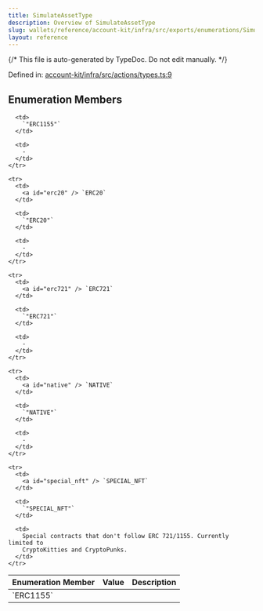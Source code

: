```yaml
---
title: SimulateAssetType
description: Overview of SimulateAssetType
slug: wallets/reference/account-kit/infra/src/exports/enumerations/SimulateAssetType
layout: reference
---
```


{/* This file is auto-generated by TypeDoc. Do not edit manually. */}

Defined in: [account-kit/infra/src/actions/types.ts:9](https://github.com/alchemyplatform/aa-sdk/blob/9f926c402d1661309abbf8eae8431e52e8c5e53f/account-kit/infra/src/actions/types.ts#L9)

## Enumeration Members

<table>
  <thead>
    <tr>
      <th align="left">Enumeration Member</th>
      <th align="left">Value</th>
      <th align="left">Description</th>
    </tr>
  </thead>

  <tbody>
    <tr>
      <td>
        <a id="erc1155" /> `ERC1155`
      </td>

      <td>
        `"ERC1155"`
      </td>

      <td>
        ‐
      </td>
    </tr>

    <tr>
      <td>
        <a id="erc20" /> `ERC20`
      </td>

      <td>
        `"ERC20"`
      </td>

      <td>
        ‐
      </td>
    </tr>

    <tr>
      <td>
        <a id="erc721" /> `ERC721`
      </td>

      <td>
        `"ERC721"`
      </td>

      <td>
        ‐
      </td>
    </tr>

    <tr>
      <td>
        <a id="native" /> `NATIVE`
      </td>

      <td>
        `"NATIVE"`
      </td>

      <td>
        ‐
      </td>
    </tr>

    <tr>
      <td>
        <a id="special_nft" /> `SPECIAL_NFT`
      </td>

      <td>
        `"SPECIAL_NFT"`
      </td>

      <td>
        Special contracts that don't follow ERC 721/1155. Currently limited to
        CryptoKitties and CryptoPunks.
      </td>
    </tr>

  </tbody>
</table>

